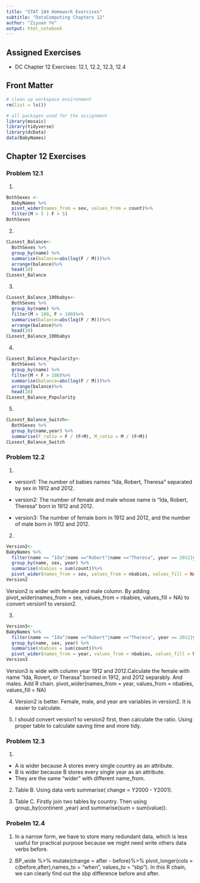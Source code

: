 ```yaml
---
title: "STAT 184 Homework Exercises" 
subtitle: "DataComputing Chapters 12"
author: "Ziyuan Ye"
output: html_notebook
---
```


## Assigned Exercises

- DC Chapter 12 Exercises:  12.1, 12.2, 12.3, 12.4 


## Front Matter

```r
# clean up workspace environment
rm(list = ls())

# all packages used for the assignment
library(mosaic)
library(tidyverse)
library(dcData)
data(BabyNames)
```



## Chapter 12 Exercises


### Problem 12.1

1.
```r
BothSexes <-
  BabyNames %>%
  pivot_wider(names_from = sex, values_from = count)%>%
  filter(M > 5 | F > 5)
BothSexes
```

2.
```r
CLosest_Balance<-
  BothSexes %>%
  group_by(name) %>%
  summarise(balance=abs(log(F / M)))%>%
  arrange(balance)%>%
  head(10)
CLosest_Balance
```

3.
```r
CLosest_Balance_100babys<-
  BothSexes %>%
  group_by(name) %>%
  filter(M > 100, F > 100)%>%
  summarise(balance=abs(log(F / M)))%>%
  arrange(balance)%>%
  head(10)
CLosest_Balance_100babys
```

4.
```r
CLosest_Balance_Popularity<-
  BothSexes %>%
  group_by(name) %>%
  filter(M + F > 100)%>%
  summarise(balance=abs(log(F / M)))%>%
  arrange(balance)%>%
  head(10)
CLosest_Balance_Popularity
```

5.
```r
CLosest_Balance_Switch<-
  BothSexes %>%
  group_by(name,year) %>%
  summarise(F_ratio = F / (F+M), M_ratio = M / (F+M))
CLosest_Balance_Switch
```



### Problem 12.2

1.
* version1: The number of babies names “Ida, Robert, Theresa” separated by sex in 1912 and 2012.

* version2: The number of female and male whose name is “Ida, Robert, Theresa” born in 1912 and 2012.

* version3: The number of female born in 1912 and 2012, and the number of male born in 1912 and 2012.

2.
```r
Version2<-
BabyNames %>% 
  filter(name == "Ida"|name =="Robert"|name =="Theresa", year == 2012|year==1912) %>%
  group_by(name, sex, year) %>% 
  summarise(nbabies = sum(count))%>%
  pivot_wider(names_from = sex, values_from = nbabies, values_fill = NA)
Version2
```
Version2 is wider with female and male column. By adding pivot_wider(names_from = sex, values_from = nbabies, values_fill = NA) to convert version1 to version2.

3.
```r
Version3<-
BabyNames %>% 
  filter(name == "Ida"|name =="Robert"|name =="Theresa", year == 2012|year==1912) %>%
  group_by(name, sex, year) %>% 
  summarise(nbabies = sum(count))%>%
  pivot_wider(names_from = year, values_from = nbabies, values_fill = NA)
Version3
```
Version3 is wide with column year 1912 and 2012.Calculate the female with name “Ida, Rovert, or Therasa” borned in 1912, and 2012 separably. And males. Add R chain. pivot_wider(names_from = year, values_from = nbabies, values_fill = NA)

4.
Version2 is better. Female, male, and year are variables in version2. It is easier to calculate.

5.
I should convert version1 to version2 first, then calculate the ratio. Using proper table to calculate saving time and more tidy.


### Problem 12.3

1.
* A is wider because A stores every single country as an attribute.
* B is wider because B stores every single year as an attribute.
* They are the same "wider" with different name_from.

2.
Table B. Using data verb summarise( change = Y2000 - Y2001).

3.
Table C. Firstly join two tables by country. Then using group_by(continent ,year) and summarise(sum = sum(value)).


### Probelm 12.4

1.
In a narrow form, we have to store many redundant data, which is less useful for practical purpose because we might need write others data verbs before.

2.
BP_wide %>% mutate(change = after - before)%>% pivot_longer(cols = c(before,after),names_to = “when”, values_to = “sbp”).
In this R chain, we can clearly find out the sbp difference before and after.